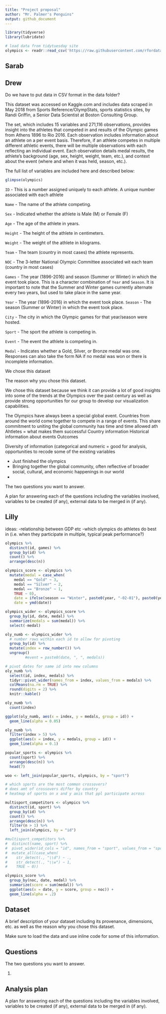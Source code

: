 ```yaml
---
title: "Project proposal"
author: "Mr. Palmer's Penguins"
output: github_document
---
```


```r
library(tidyverse)
library(lubridate)

# load data from tidytuesday site
olympics <- readr::read_csv('https://raw.githubusercontent.com/rfordatascience/tidytuesday/master/data/2021/2021-07-27/olympics.csv')

```



## Sarab

## Drew

Do we have to put data in CSV format in the data folder?

This dataset was accessed on Kaggle.com and includes data scraped in May 2018 from Sports Reference/OlympStats, sports statistics sites, by Randi Griffin, a Senior Data Scientist at Boston Consulting Group. 

The set, which includes 15 variables and 271,116 observations, provides insight into the athletes that competed in and results of the Olympic games from Athens 1896 to Rio 2016. Each observation includes information about an athlete on a per event basis. Therefore, if an athlete competes in multiple different athletic events, there will be multiple observations with each reflecting an individual event. Each observation details medal results, the athlete's background (age, sex, height, weight, team, etc.), and context about the event (where and when it was held, season, etc.).

The full list of variables are included here and described below:

```r
glimpse(olympics)
```

`ID` - This is a number assigned uniquely to each athlete.
A unique number associated with each athlete

`Name` - The name of the athlete competing.

`Sex` - Indicated whether the athlete is Male (M) or Female (F)

`Age` - The age of the athlete in years.

`Height` - The height of the athlete in centimeters.

`Weight` - The weight of the athlete in kilograms.

`Team` - The team (country in most cases) the athlete represents.

`NOC` - The 3-letter National Olympic Committee associated wit each team (country in most cases)

`Games` - The year (1896-2016) and season (Summer or Winter) in which the event took place. This is a character combination of `Year` and `Season`. It is important to note that the Summer and Winter games currently alternate every two years, but used to take place in the same year.

`Year` - The year (1896-2016) in which the event took place. 
`Season` - The season (Summer or Winter) in which the event took place.

`City` - The city in which the Olympic games for that year/season were hosted.

`Sport` - The sport the athlete is competing in.

`Event` - The event the athlete is competing in.

`Medal` - Indicates whether a Gold, Silver, or Bronze medal was one. Responses can also take the form NA if no medal was won or there is incomplete information.

We chose this dataset


The reason why you chose this dataset.

We chose this dataset because we think it can provide a lot of good insights into some of the trends at the Olympics over the past century as well as provide strong opportunities for our group to develop our visualization capabilities. 

The Olympics have always been a special global event. Countries from around the world come together to compete in a range of events. This share commitment to uniting the global community has time and time allowed ath
Ahtletes =  what makes them successful
Country information
Historical information about events
Outcomes

Diversity of information (categorical and numeric =  good for analysis, opportunities to recode some of the existing variables

* Just finished the olympics
* Bringing together the global community, often reflective of broader social, cultural, and economic happenings in our world
* 

The two questions you want to answer.

A plan for answering each of the questions including the variables involved, variables to be created (if any), external data to be merged in (if any).

## Lilly

ideas: 
-relationship between GDP etc
-which olympics do athletes do best in (i.e. when they participate in multiple, typical peak performance?)

```r
olympics %>%
  distinct(id, games) %>%
  group_by(id) %>%
  count() %>%
  arrange(desc(n))

olympics_score <- olympics %>%
  mutate(medal = case_when(
    medal == "Gold" ~ 3,
    medal == "Silver" ~ 2,
    medal == "Bronze" ~ 1,
    TRUE ~ 0),
    date = ifelse(season == "Winter", paste0(year, "-02-01"), paste0(year, "-07-01")),
    date = ymd(date))

olympics_wider <- olympics_score %>%
  group_by(id, date, medal) %>%
  summarize(medals = sum(medal)) %>%
  select(-medal)

oly_numb <- olympics_wider %>%
  # number rows within each id to allow for pivoting
  group_by(id) %>%
  mutate(index = row_number()) %>%
  ungroup()
         #event = paste0(date, ", ", medals))

# pivot dates for same id into new columns
oly_numb %>%
  select(id, index, medals) %>%
  tidyr::pivot_wider(names_from = index, values_from = medals) %>%
  colMeans(na.rm = TRUE) %>%
  round(digits = 2) %>%
  knitr::kable()

oly_numb %>%
  count(index)

ggplot(oly_numb, aes(x = index, y = medals, group = id)) +
  geom_line(alpha = 0.05)

oly_numb %>%
  filter(index > 5) %>%
  ggplot(aes(x = index, y = medals, group = id)) +
  geom_line(alpha = 0.1)
```

```r
popular_sports <- olympics %>%
  count(sport) %>%
  arrange(desc(n)) %>%
  head(7)

woo <- left_join(popular_sports, olympics, by = "sport")
```

```r
# which sports are the most common crossovers?
# does amt of crossovers differ by country
# heatmap of sports on x and y axis that ppl participate across 

multisport_competitors <- olympics %>%
  distinct(id, sport) %>%
  group_by(id) %>%
  count() %>%
  arrange(desc(n)) %>%
  filter(n > 1) %>%
  left_join(olympics, by = "id")

#multisport_competitors %>%
#  distinct(name, sport) %>%
#  pivot_wider(id_cols = "id", names_from = "sport", values_from = "sport") %>%
#  mutate_all(case_when(
#    str_detect(., "\\d") ~ .,
#    str_detect(., "\\w") ~ 1,
#    TRUE ~ 0))
```

```r
olympics_score %>%
  group_by(noc, date, medal) %>%
  summarize(score = sum(medal)) %>%
  ggplot(aes(x = date, y = score, group = noc)) +
  geom_line(alpha = .2)
```

## Dataset

A brief description of your dataset including its provenance, dimensions, etc. as well as the reason why you chose this dataset.

Make sure to load the data and use inline code for some of this information.

## Questions

The two questions you want to answer.

1.

## Analysis plan

A plan for answering each of the questions including the variables involved, variables to be created (if any), external data to be merged in (if any).


